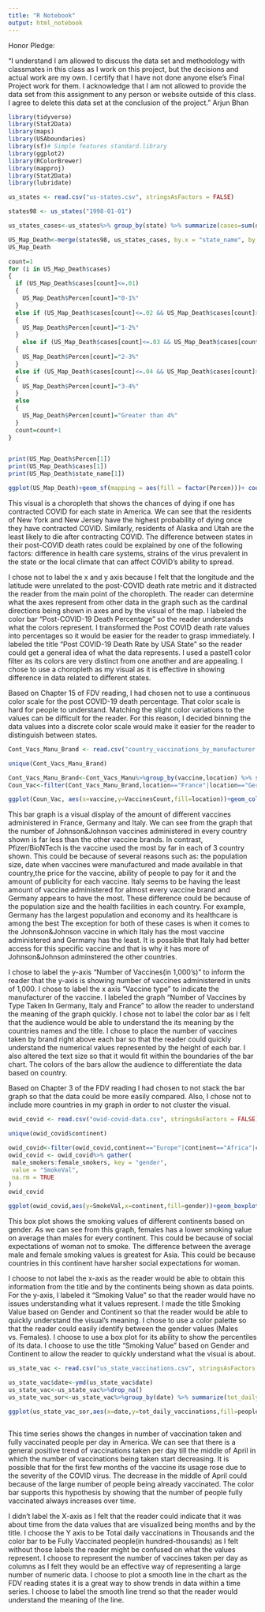 ```yaml
---
title: "R Notebook"
output: html_notebook
---
```

Honor Pledge:

"I understand I am allowed to discuss the data set and methodology with classmates in this class as I work on this project, but the decisions and actual work are my own.   I certify that I have not done anyone else's Final Project work for them.  I acknowledge that I am not allowed to provide the data set from this assignment to any person or website outside of this class.  I agree to delete this data set at the conclusion of the project."
Arjun Bhan
```r
library(tidyverse)
library(Stat2Data)
library(maps)
library(USAboundaries)
library(sf)# Simple features standard.library
library(ggplot2)
library(RColorBrewer)
library(mapproj)
library(Stat2Data)
library(lubridate)
```

```r
us_states <- read.csv("us-states.csv", stringsAsFactors = FALSE)
```

```r
states98 <- us_states("1998-01-01")
```


```r
us_states_cases<-us_states%>% group_by(state) %>% summarize(cases=sum(deaths)/sum(cases))
```
```r
US_Map_Death<-merge(states98, us_states_cases, by.x = "state_name", by.y = "state")
US_Map_Death
```
```r
count=1
for (i in US_Map_Death$cases)
{
  if (US_Map_Death$cases[count]<=.01)
  {
    US_Map_Death$Percen[count]="0-1%"
  }
  else if (US_Map_Death$cases[count]<=.02 && US_Map_Death$cases[count]>.01)
  {
    US_Map_Death$Percen[count]="1-2%"
  }
    else if (US_Map_Death$cases[count]<=.03 && US_Map_Death$cases[count]>.02)
  {
    US_Map_Death$Percen[count]="2-3%"
  }
  else if (US_Map_Death$cases[count]<=.04 && US_Map_Death$cases[count]>.03)
  {
    US_Map_Death$Percen[count]="3-4%"
  }
  else
  {
    US_Map_Death$Percen[count]="Greater than 4%"
  }
  count=count+1
}
  
```
```r
print(US_Map_Death$Percen[1])
print(US_Map_Death$cases[1])
print(US_Map_Death$state_name[1])
```


```r
ggplot(US_Map_Death)+geom_sf(mapping = aes(fill = factor(Percen)))+ coord_sf(xlim = c(-170, -65), ylim = c(15,70), crs = st_crs(4269))+labs(title="Post COVID-19 Death Rate by USA State",x=element_blank(),y=element_blank(),fill="Post COVID-19\nDeath Percentage")+scale_fill_brewer(palette="Pastel1")
```
This visual is a choropleth that shows the chances of dying if one has contracted COVID for each state in America. We can see that the residents of New York and New Jersey have the highest probability of dying once they have contracted COVID. Similarly, residents of Alaska and Utah are the least likely to die after contracting COVID.  The difference between states in their post-COVID death rates could be explained by one of the following factors: difference in health care systems, strains of the virus prevalent in the state or the local climate that can affect COVID's ability to spread. 

I chose not to label the x and y axis because I felt that the longitude and the latitude were unrelated to the post-COVID death rate metric and it distracted the reader from the main point of the choropleth. The reader can determine what the axes represent from other data in the graph such as the cardinal directions being shown in axes and by the visual of the map. I labeled the color bar "Post-COVID-19 Death Percentage" so the reader understands what the colors represent. I transformed the Post COVID death rate values into percentages so it would be easier for the reader to grasp immediately. I labeled the title "Post COVID-19 Death Rate by USA State" so the reader could get a general idea of what the data represents. I used a pastel1 color filter as its colors are very distinct from one another and are appealing. I chose to use a choropleth as my visual as it is effective in showing difference in data related to different states.
 
Based on  Chapter 15 of FDV reading, I had chosen not to use a continuous color scale for the post COVID-19 death percentage. That color scale is hard for people to understand. Matching the slight color variations to the values can be difficult for the reader. For this reason, I decided binning the data values into a discrete color scale would make it easier for the reader to distinguish between states.
```r
Cont_Vacs_Manu_Brand <- read.csv("country_vaccinations_by_manufacturer.csv", stringsAsFactors = FALSE)
```

```r
unique(Cont_Vacs_Manu_Brand)
```

```r
Cont_Vacs_Manu_Brand<-Cont_Vacs_Manu%>%group_by(vaccine,location) %>% summarize(VaccinesCount=round(max(total_vaccinations)/1000))
Coun_Vac<-filter(Cont_Vacs_Manu_Brand,location=="France"|location=="Germany"|location=="Italy")
```


```r
ggplot(Coun_Vac, aes(x=vaccine,y=VaccinesCount,fill=location))+geom_col(position="dodge", colour="black")+labs(title="Number of COVID Vaccines Types Taken In Different Countries",x="Vaccines Type" ,y="Number of Vaccines(in 1,000's)",fill=element_blank())+theme(plot.title = element_text(hjust=0.5))+scale_fill_brewer(palette="Pastel1")+geom_text(aes(label=VaccinesCount), size=3, vjust=-.3, position = position_dodge(.9))
```
This bar graph is a visual display of the amount of different vaccines administered in France, Germany and Italy. We can see from the graph that the number of Johnson&Johnson vaccines administered in every country shown is far less than the other vaccine brands. In contrast, Pfizer/BioNTech is the vaccine used the most by far in each of 3 country shown. This could be because of several reasons such as: the population size, date when vaccines were manufactured and made available in that country,the price for the vaccine, ability of people to pay for it and the amount of publicity for each vaccine. Italy seems to be having the least amount of vaccine administered for almost every vaccine brand and Germany appears to have the most. These difference could be because of the population size and the health facilities in each country. For example, Germany has the largest population and economy and its healthcare is among the best The exception for both of these cases is when it comes to the Johnson&Johnson vaccine in which Italy has the most vaccine administered and Germany has the least. It is possible that Italy had better access for this specific vaccine and that is why it has more of Johnson&Johnson adminstered the other countries. 

I chose to label the y-axis "Number of Vaccines(in 1,000's)" to inform the reader that the y-axis is showing number of vaccines administered in units of 1,000. I chose to label the x axis "Vaccine type" to indicate the manufacturer of the vaccine. I labeled the graph "Number of Vaccines by Type Taken In Germany, Italy and France" to allow the reader to understand the meaning of the graph quickly. I chose not to label the color bar as I felt that the audience would be able to understand the its meaning by the countries names and the title. I chose to place the number of vaccines taken by brand right above each bar so that the reader could quickly understand the numerical values represented by the height of each bar. I also altered the text size so that it would fit within the boundaries of the bar chart. The colors of the bars allow the audience to differentiate the data based on country. 

Based on  Chapter 3 of the FDV reading I had chosen to not stack the bar graph so that the data could be more easily compared. Also, I chose not to include more countries in my graph in order to not cluster the visual.
```r
owid_covid <- read.csv("owid-covid-data.csv", stringsAsFactors = FALSE)
```

```r
unique(owid_covid$continent)
```


```r
owid_covid<-filter(owid_covid,continent=="Europe"|continent=="Africa"|continent=="Asia"|continent=="South America"|continent=="North America")
owid_covid <- owid_covid%>% gather(
 male_smokers:female_smokers, key = "gender",
 value = "SmokeVal",
 na.rm = TRUE
)
owid_covid
```


```r
ggplot(owid_covid,aes(y=SmokeVal,x=continent,fill=gender))+geom_boxplot()+scale_fill_brewer(palette="Paired")+labs(title="Smoking Value based on Gender and Continent",x=element_blank() ,y="Smoking Value",fill="Gender")
```
This box plot shows the smoking values of different continents based on gender. As we can see from this graph, females has a lower smoking value on average than males for every continent. This could be because of social expectations of woman not to smoke. The difference between the average male and female smoking values is greatest for Asia. This could be because countries in this continent have harsher social expectations for woman.

I choose to not label the x-axis as the reader would be able to obtain this information from the title and by the continents being shown as data points. For the y-axis, I labeled it "Smoking Value" so that the reader would have no issues understanding what it values represent. I made the title Smoking Value based on Gender and Continent so that the reader would be able to quickly understand the visual's meaning. I chose to use a color palette so that the reader could easily identify between the gender values (Males vs. Females). I choose to use a box plot for its ability to show the percentiles of its data. I choose to use the title "Smoking Value" based on Gender and Continent to allow the reader to quickly understand what the visual is about. 



```r
us_state_vac <- read.csv("us_state_vaccinations.csv", stringsAsFactors = FALSE)
```


```r
us_state_vac$date<-ymd(us_state_vac$date)
us_state_vac<-us_state_vac%>%drop_na()
us_state_vac_sor<-us_state_vac%>%group_by(date) %>% summarize(tot_daily_vaccinations=sum(daily_vaccinations)/1000,people_fully_vaccinated=sum(people_fully_vaccinated)/100000)

ggplot(us_state_vac_sor,aes(x=date,y=tot_daily_vaccinations,fill=people_fully_vaccinated))+geom_col()+geom_smooth(color="blue")+scale_fill_gradient(low="black",high="red")+labs(title="Vaccination Taken Per Day Over Time in America",x=element_blank() ,y="Total daily vaccinations in Thousands",fill="Fully Vaccinated \npeople(in hundred-thousands)")+geom_text(data=us_state_vac_sor[43,],label="Trend",angle=42,vjust=-1.7,size=3.5,fontface="bold")
 
```
This time series shows the changes in number of vaccination taken and fully vaccinated people per day in America. We can see that there is a general positive trend of vaccinations taken per day till the middle of April in which the number of vaccinations being taken start decreasing. It is possible that for the first few months of the vaccine its usage rose due to the severity of the COVID virus. The decrease in the middle of April could because of the large number of people being already vaccinated. The color bar supports this hypothesis by showing that the number of people fully vaccinated always increases over time. 

I didn't label the X-axis as I felt that the reader could indicate that it was about time from the data values that are visualized being months and by the title. I choose the Y axis to be Total daily vaccinations in Thousands and the color bar to be Fully Vaccinated people(in hundred-thousands) as I felt without those labels the reader might be confused on what the values represent. I choose to represent the number of vaccines taken per day as columns as I felt they would be an effective  way of representing a large number of numeric data. I choose to plot a smooth line in the chart as the FDV reading states it is a great way to show trends in data within a time series. I choose to label the smooth line trend so that the reader would understand the meaning of the line.    

